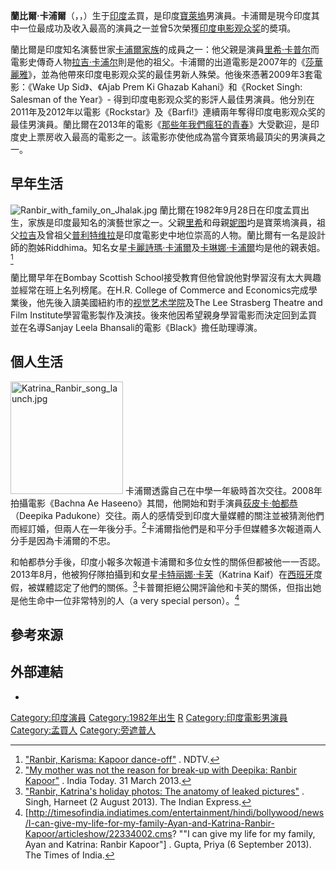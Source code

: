 {{藝人
| 姓名     = 蘭比爾·卡浦爾
| 類型     = 男演員
| 圖片     = Ranbir at LFW16.jpg
| 圖片尺寸 = 250px
| 圖片簡介 = 蘭比爾·卡浦爾在2016年的时裝週走秀
| 出生日期 = {{birth_date_and_age|1982|9|28}}
| 國籍     = {{INDIA}}
| birthname = Ranbir Kapoor
| 暱稱     = Gunglu<ref>[https://www.deccanchronicle.com/141115/entertainment-bollywood/article/raj-kapoor-had-nickname-ranbir-kapoor-guess-what “Raj Kapoor had a nickname for Ranbir Kapoor Guess what?”]. Deccan Chronicle. 15-11-2014.</ref>
| 出生地點 = {{IND}}[[孟买|孟买]]
| 星座     = 
| 逝世日期 = 
| 逝世地點 = 
| 宗教信仰 = 
| 父母 = [[里希·卡浦爾|里希·卡浦爾]]<br>[[妮图·辛格|妮图·辛格]]
| 配偶    = {{marriage|[[艾莉雅·巴特|艾莉雅·巴特]]|2022}}
| 親屬 = [[卡浦爾家族|卡浦爾家族]]
| 出道日期 = 
| 活躍年代 = 2007年至今
| IMDb    = 1633541
}}

'''蘭比爾·卡浦爾'''（{{lang-hi|'''रणबीर कपूर'''}}，{{lang-en|'''Ranbir Kapoor'''}}，{{bd|1982年|9月28日|catIdx=Kapoor, Ranbir}}）生于[[印度|印度]]孟買，是印度[[寶萊塢|寶萊塢]]男演員。卡浦爾是現今印度其中一位最成功及收入最高的演員之一並曾5次榮獲[[印度电影观众奖|印度电影观众奖]]的奬項。

蘭比爾是印度知名演藝世家[[卡浦爾家族|卡浦爾家族]]的成員之一：他父親是演員[[里希·卡普尔|里希·卡普尔]]而電影史傳奇人物[[拉吉·卡浦尔|拉吉·卡浦尔]]則是他的祖父。卡浦爾的出道電影是2007年的《[[莎華麗雅_(電影)|莎華麗雅]]》，並為他帶來印度电影观众奖的最佳男新人殊榮。他後來憑著2009年3套電影：《Wake Up Sid》、《Ajab Prem Ki Ghazab Kahani》和《Rocket Singh: Salesman of the Year》- 得到印度电影观众奖的影評人最佳男演員。他分別在2011年及2012年以電影《Rockstar》及《Barfi!》連續兩年奪得印度电影观众奖的最佳男演員。蘭比爾在2013年的電影《[[那些年我們瘋狂的青春|那些年我們瘋狂的青春]]》大受歡迎，是印度史上票房收入最高的電影之一。該電影亦使他成為當今寶萊塢最頂尖的男演員之一。

== 早年生活 ==
[[File:Ranbir_with_family_on_Jhalak.jpg|right]]
蘭比爾在1982年9月28日在印度孟買出生，家族是印度最知名的演藝世家之一。父親[[里希·卡普尔|里希]]和母親[[妮图·辛格|妮图]]圴是寶萊塢演員，祖父[[拉吉·卡浦尔|拉吉]]及曾祖父[[普利特维拉·卡浦尔|普利特维拉]]是印度電影史中地位崇高的人物。蘭比爾有一名是設計師的胞姊Riddhima。知名女星[[卡麗詩瑪·卡浦爾|卡麗詩瑪·卡浦爾]]及[[卡琳娜·卡浦爾|卡琳娜·卡浦爾]]均是他的親表姐。<ref>[http://www.ndtv.com/photos/entertainment/ranbir-karisma-kapoor-dance-off-13988?site=full "Ranbir, Karisma: Kapoor dance-off"] {{Wayback|url=http://www.ndtv.com/photos/entertainment/ranbir-karisma-kapoor-dance-off-13988?site=full |date=20150419114831 }}. NDTV.</ref>

蘭比爾早年在Bombay Scottish School接受教育但他曾說他對學習沒有太大興趣並經常在班上名列榜尾。在H.R. College of Commerce and Economics完成學業後，他先後入讀美國紐約市的[[视觉艺术学院_(纽约)|视觉艺术学院]]及The Lee Strasberg Theatre and Film Institute學習電影製作及演技。後來他因希望親身學習電影而決定回到孟買並在名導Sanjay Leela Bhansali的電影《Black》擔任助理導演。

== 個人生活 ==
[[File:Katrina_Ranbir_song_launch.jpg|180px]]
卡浦爾透露自己在中學一年級時首次交往。2008年拍攝電影《Bachna Ae Haseeno》其間，他開始和對手演員[[荻皮卡·帕都恭|荻皮卡·帕都恭]]（Deepika Padukone）交往。兩人的感情受到印度大量媒體的關注並被猜測他們而經訂婚，但兩人在一年後分手。<ref>[http://indiatoday.intoday.in/story/my-mother-was-not-the-reason-for-break-up-with-deepika-says-ranbir-kapoor/1/277769.html "My mother was not the reason for break-up with Deepika: Ranbir Kapoor"] {{Wayback|url=http://indiatoday.intoday.in/story/my-mother-was-not-the-reason-for-break-up-with-deepika-says-ranbir-kapoor/1/277769.html |date=20130601095016 }}. India Today. 31 March 2013.</ref>卡浦爾指他們是和平分手但媒體多次報道兩人分手是因為卡浦爾的不忠。

和帕都恭分手後，印度小報多次報道卡浦爾和多位女性的關係但都被他一一否認。2013年8月，他被狗仔隊拍攝到和女星[[卡特丽娜·卡芙|卡特丽娜·卡芙]]（Katrina Kaif）在[[西班牙|西班牙]]度假，被媒體認定了他們的關係。<ref>[http://archive.indianexpress.com/news/ranbir-katrinas-holiday-photos-the-anatomy-of-leaked-pictures/1150009/0 "Ranbir, Katrina's holiday photos: The anatomy of leaked pictures"] {{Wayback|url=http://archive.indianexpress.com/news/ranbir-katrinas-holiday-photos-the-anatomy-of-leaked-pictures/1150009/0 |date=20200108084552 }}. Singh, Harneet (2 August 2013). The Indian Express.</ref>卡普爾拒絕公開評論他和卡芙的關係，但指出她是他生命中一位非常特別的人（a very special person）。<ref>[http://timesofindia.indiatimes.com/entertainment/hindi/bollywood/news/I-can-give-my-life-for-my-family-Ayan-and-Katrina-Ranbir-Kapoor/articleshow/22334002.cms? ""I can give my life for my family, Ayan and Katrina: Ranbir Kapoor"] {{Wayback|url=http://timesofindia.indiatimes.com/entertainment/hindi/bollywood/news/I-can-give-my-life-for-my-family-Ayan-and-Katrina-Ranbir-Kapoor/articleshow/22334002.cms |date=20180909015117 }}. Gupta, Priya (6 September 2013). The Times of India.</ref>

== 參考來源 ==
{{reflist}}

== 外部連結 ==
{{Commonscat|Ranbir Kapoor}}
* {{imdb name|id=1633541}}

{{Authority control}}
{{DEFAULTSORT: Kapoor, Ranbir}}
[[Category:印度演員|Category:印度演員]]
[[Category:1982年出生|Category:1982年出生]]
[[Category:卡浦爾家族|R]]
[[Category:印度電影男演員|Category:印度電影男演員]]
[[Category:孟買人|Category:孟買人]]
[[Category:旁遮普人|Category:旁遮普人]]
